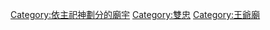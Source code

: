 {{Category_main}}
{{Category_more|雙忠}}

[[Category:依主祀神劃分的廟宇|Category:依主祀神劃分的廟宇]]
[[Category:雙忠|Category:雙忠]]
[[Category:王爺廟|Category:王爺廟]]